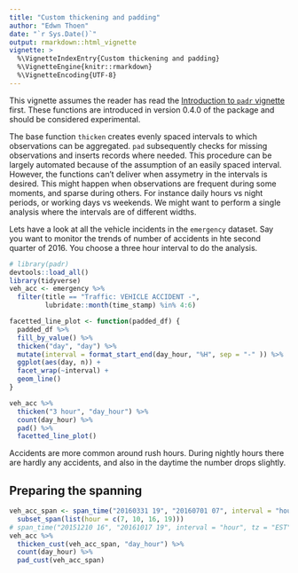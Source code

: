 ```yaml
---
title: "Custom thickening and padding"
author: "Edwn Thoen"
date: "`r Sys.Date()`"
output: rmarkdown::html_vignette
vignette: >
  %\VignetteIndexEntry{Custom thickening and padding}
  %\VignetteEngine{knitr::rmarkdown}
  %\VignetteEncoding{UTF-8}
---
```


This vignette assumes the reader has read the [Introduction to `padr` vignette](link) first. These functions are introduced in version 0.4.0 of the package and should be considered experimental.

The base function `thicken` creates evenly spaced intervals to which observations can be aggregated. `pad` subsequently checks for missing observations and inserts records where needed. This procedure can be largely automated because of the assumption of an easily spaced interval. However, the functions can't deliver when assymetry in the intervals is desired. This might happen when observations are frequent during some moments, and sparse during others. For instance daily hours vs night periods, or working days vs weekends. We might want to perform a single analysis where the intervals are of different widths. 

Lets have a look at all the vehicle incidents in the `emergency` dataset. Say you want to monitor the trends of number of accidents in hte second quarter of 2016. You choose a three hour interval to do the analysis.

```r
# library(padr)
devtools::load_all()
library(tidyverse)
veh_acc <- emergency %>% 
  filter(title == "Traffic: VEHICLE ACCIDENT -",
         lubridate::month(time_stamp) %in% 4:6) 

facetted_line_plot <- function(padded_df) {
  padded_df %>% 
  fill_by_value() %>% 
  thicken("day", "day") %>% 
  mutate(interval = format_start_end(day_hour, "%H", sep = "-" )) %>% 
  ggplot(aes(day, n)) + 
  facet_wrap(~interval) +
  geom_line() 
}

veh_acc %>%
  thicken("3 hour", "day_hour") %>% 
  count(day_hour) %>% 
  pad() %>% 
  facetted_line_plot()
```

Accidents are more common around rush hours. During nightly hours there are hardly any accidents, and also in the daytime the number drops slightly.

## Preparing the spanning

```r
veh_acc_span <- span_time("20160331 19", "20160701 07", interval = "hour") %>% 
  subset_span(list(hour = c(7, 10, 16, 19)))
# span_time("20151210 16", "20161017 19", interval = "hour", tz = "EST") %>% 
veh_acc %>% 
  thicken_cust(veh_acc_span, "day_hour") %>% 
  count(day_hour) %>% 
  pad_cust(veh_acc_span)



```

